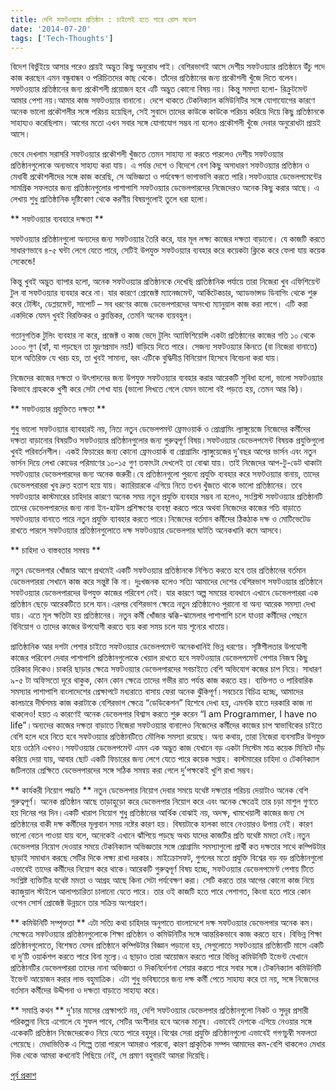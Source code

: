 ```yaml
---
title: দেশি সফটওয়্যার প্রতিষ্ঠান : চাইলেই হতে পারে রোল মডেল
date: '2014-07-20'
tags: ['Tech-Thoughts']
---
```


বিদেশ বিভুঁইয়ে আসার পরেও প্রায়ই অদ্ভুত কিছু অনুরোধ পাই। বেশিরভাগই আসে দেশীয় সফটওয়্যার প্রতিষ্ঠানে উঁচু পদে কাজ করছেন এমন বন্ধুবান্ধব ও পরিচিতদের কাছ থেকে। তাঁদের প্রতিষ্ঠানের জন্য প্রকৌশলী খুঁজে দিতে বলেন। সফটওয়্যার প্রতিষ্ঠানের জন্য প্রকৌশলী প্রয়োজন হবে এটি অদ্ভুত কোনো বিষয় নয়। কিন্তু সমস্যা হলো- রিক্রুটমেন্ট আমার পেশা নয়।আমার কাজ সফটওয়্যার বানানো। দেশে থাকতে টেকনিক্যাল কমিউনিটির সঙ্গে যোগাযোগের কারণে অনেক ভালো প্রকৌশলীর সঙ্গে পরিচয় হয়েছিল, সেই সুবাদে তাদের কাউকে কাউকে পরিচয় করিয়ে দিয়ে কিছু প্রতিষ্ঠানকে সাহায্যও করেছিলাম। আগের মতো এখন সবার সঙ্গে যোগাযোগ সম্ভব না হলেও প্রকৌশলী খুঁজে দেবার অনুরোধটা প্রায়ই আসে।

ভেবে দেখলাম সরাসরি সফটওয়্যার প্রকৌশলী খুঁজতে তেমন সাহায্য না করতে পারলেও দেশীয় সফটওয়্যার প্রতিষ্ঠানগুলোকে অন্যভাবে সাহায্য করা যায়। এ পর্যন্ত দেশে ও বিদেশে বেশ কিছু অসাধারণ সফটওয়্যার প্রতিষ্ঠান ও মেধাবী প্রকৌশলীদের সঙ্গে কাজ করেছি, সে অভিজ্ঞতা ও পর্যবেক্ষণ ভাগাভাগি করতে পারি।সফটওয়্যার ডেভেলপমেন্টের সামগ্রিক সফলতার জন্য প্রতিষ্ঠানগুলোর পাশাপাশি সফটওয়্যার ডেভেলপারদের নিজেদেরও অনেক কিছু করার আছে। এ লেখায় শুধু প্রাতিষ্ঠানিক দৃষ্টিকোণ থেকে করণীয় বিষয়গুলোই তুলে ধরা হলো।

** সফটওয়্যার ব্যবহারে দক্ষতা **

সফটওয়্যার প্রতিষ্ঠানগুলো অন্যদের জন্য সফটওয়্যার তৈরি করে, যার মূল লক্ষ্য কাজের দক্ষতা বাড়ানো। যে কাজটি করতে সাধারণভাবে ৪-৫ ঘন্টা লেগে যেতে পারে, সেটিই উপযুক্ত সফটওয়্যার ব্যবহার করে কয়েকটা ক্লিকে করে ফেলা যায় কয়েক সেকেন্ডে!

কিন্তু খুবই অদ্ভুত ব্যাপার হলো, অনেক সফটওয়্যার প্রতিষ্ঠানকে দেখেছি প্রাতিষ্ঠানিক পর্যায়ে তারা নিজেরা খুব এফিশিয়েন্ট টুল বা সফটওয়্যার ব্যবহার করে না। যার কারণে প্রোজেক্ট ম্যানেজমেন্ট, আর্কিটেকচার, অ্যাডভান্সড ডিবাগিং থেকে শুরু করে টেস্টিং, ডেপ্লয়মেন্ট, সাপোর্ট – সব ধরণের কাজে ডেভেলপারদের অসংখ্য ম্যানুয়াল কাজ করা লাগে। এটি করা একদিকে যেমন খুবই বিরক্তিকর ও ক্লান্তিকর, তেমনি অনেক ব্যয়বহুল।

গতানুগতিক টুলিং ব্যবহার না করে, প্রজেক্ট ও কাজ ভেদে টুলিং অ্যাফিশিয়েন্সি একটা প্রতিষ্ঠানের কাজের গতি ১০ থেকে ১০০০ গুণ (হ্যাঁ, যা পড়ছেন তা মুদ্রণপ্রমাদ নয়!) বাড়িয়ে দিতে পারে। সেজন্য সফটওয়্যার কিনতে (বা নিজেরা বানাতে) হলে অতিরিক্ত যে খরচ হয়, তা খুবই সামান্য, বরং এটিকে বুদ্ধিদীপ্ত বিনিয়োগ হিসেবে বিবেচনা করা যায়।

নিজেদের কাজের দক্ষতা ও উৎপাদনের জন্য উপযুক্ত সফটওয়্যার ব্যবহার করার আরেকটি সুবিধা হলো, ভালো সফটওয়্যার কিভাবে গ্রাহককে খুশী করে সেটা শেখা যায় (ভালো লিখতে গেলে যেমন ভালো বই পড়তে হয়, তেমন আর কি)।

** সফটওয়্যার প্রযুক্তিতে দক্ষতা **

শুধু ভালো সফটওয়্যার ব্যাবহারই নয়, নিত্য নতুন ডেভেলপমন্ট ফ্রেমওয়ার্ক ও প্রোগ্রামিং ল্যাঙ্গুয়েজে নিজেদের কর্মীদের দক্ষতা বাড়ানোর বিষয়টিও সফটওয়্যার প্রতিষ্ঠানগুলোর জন্য গুরুত্বপূর্ণ বিষয়।সফটওয়্যার ডেভেলপমেন্ট বিষয়ক প্রযুক্তিগুলো খুবই পরিবর্তনশীল। একই ফিচারের জন্য কোনো ফ্রেমওয়ার্ক বা প্রোগ্রামিং ল্যাঙ্গুয়েজের দু’বছর আগের ভার্সন এবং নতুন ভার্সন দিয়ে লেখা কোডের পরিমাণের ১০-১৫ গুণ তফাৎটা দেখলেই তা বোঝা যায়। তাই নিজেদের আপ-টু-ডেট থাকাটা সফটওয়্যার ডেভেলপারদের জন্য অনেক জরুরী।যে প্রতিষ্ঠানগুলো পুরনো প্রযুক্তি ব্যবহার করে সফটওয়্যার বানায়, তাদের ডেভেলপরাররা খুব দ্রুত হতাশ হয়ে যায়। ক্যারিয়ারকে এগিয়ে নিতে তখন খুঁজতে থাকে ভালো প্রতিষ্ঠানের। তবে সফটওয়্যার কাস্টমারের চাহিদার কারণে অনেক সময় নতুন প্রযুক্তি ব্যবহার সম্ভব না হলেও, সংশ্লিস্ট সফটওয়্যার প্রতিষ্ঠানটি তাদের ডেভেলপারদের জন্য নানা ইন-হাউস প্রশিক্ষণের ব্যবস্থা করতে পারে অথবা নিজেদের কাজের গতি বাড়াতে সফটওয়্যার বানাতে পারে নতুন প্রযুক্তি ব্যাবহার করতে পারে।নিজেদের বর্তমান কর্মীদের ঠিকঠাক দক্ষ ও মোটিভেটেড রাখতে পারলে সফটওয়্যার প্রতিষ্ঠানগুলোতে দক্ষ সফটওয়্যার ডেভেলপার ঘাটতি অনেকখানি কমে আসবে।

** চাহিদা ও বাস্তবতার সমন্বয় **

নতুন ডেভেলপার খোঁজার আগে প্রথমেই একটি সফটওয়্যার প্রতিষ্ঠানকে নিশ্চিত করতে হবে তার প্রতিষ্ঠানের বর্তমান ডেভেলপাররা সেখানে কাজ করে সন্তুষ্ট কি না। দুঃখজনক হলেও সত্যি আমাদের দেশের বেশিরভাগ সফটওয়্যার প্রতিষ্ঠানে সফটওয়্যার ডেভেলপারদের উপযুক্ত কাজের পরিবেশ নেই। যার কারণে অল্প সময়ের ব্যবধানে এখানে ডেভেলপাররা এক প্রতিষ্ঠান ছেড়ে আরেকটিতে চলে যান।এরপর বেশিরভাগ ক্ষেত্রে নতুন প্রতিষ্ঠানেও পুরানো বা অন্য আরেক সমস্যা দেখা যায়। এতে মূল ক্ষতিটা হয় প্রতিষ্ঠানের। নতুন কর্মী খোঁজার ঝক্কি-ঝামেলার পাশাপাশি চলে যাওয়া কর্মীদের পেছনে বিনিয়োগ ও তাদের কাজের উপযোগী করতে ব্যয় করা সময় চলে যায় শূন্যের খাতায়।

প্রাতিষ্ঠানিক আর দশটা পেশার চাইতে সফটওয়্যার ডেভেলপমেন্ট অনেকখানিই ভিন্ন ধরণের। সৃষ্টিশীলতার উপযোগী কাজের পরিবেশ দেবার পাশাপাশি প্রতিষ্ঠানগুলোকে খেয়াল রাখতে হবে সফটওয়্যার ডেভেলপমেন্ট পেশার নিজস্ব কিছু তরিকার দিকেও।চাকরি ছাড়ার ক্ষেত্রে সফটওয়্যার ডেভেলপারদের সবচাইতে বেশি অভিযোগ কজের চাপ নিয়ে। সাধারণ ৯-৫ টা অফিসতো দূরে থাকুক, কোন কোন ক্ষেত্রে তাদের গভীর রাত পর্যন্ত কাজ করতে হয়। ব্যক্তিগত ও পারিবারিক সমস্যার পাশাপাশি বাংলাদেশের প্রেক্ষাপটে মধ্যরাতে বাসায় ফেরা অনেক ঝুঁকিপূর্ণ।সবচেয়ে বিচিত্র হচ্ছে, আমাদের কালচারে দীর্ঘসময় কাজ করাটাকে বেশিরভাগ ক্ষেত্রে “ডেডিকেশন” হিশেবে দেখা হয়, এমনকি হাতে দরকারি কাজ না থাকলেও! হয়ত এ কারণেই অনেক ডেভেলপার বিশ্বাস করতে শুরু করেন “I am Programmer, I have no life”।অন্যদের কাজের দক্ষতা বাড়াতে নিজেরা সফটওয়্যার বানালেও নিজেদের কর্মীদের কাজের চাপ স্বাভাবিকের চাইতে বেশি হলে ধরে নিতে হবে সফটওয়্যার প্রতিষ্ঠানটিতে মৌলিক সমস্যা রয়েছে। অন্য কথায়, তারা নিজেরা ব্যবসাটির উপযুক্ত হয়ে ওঠেনি এখনও।সফটওয়্যার ডেভেলপমেন্ট এমন এক অদ্ভুত কাজ যেখানে বড় একটা সিস্টেম মাত্র কয়েক মিনিটে দাঁড় করিয়ে দেয়া যায়, আবার ছোট একটি ফিচারের জন্য লেগে যেতে পারে কয়েক সপ্তাহ। কাস্টমারের চাহিদা ও টেকনিক্যাল জটিলতার প্রেক্ষিতে ডেভেলপারদের সঙ্গে সঠিক সমন্বয় করা গেলে দু’পক্ষকেই খুশি রাখা সম্ভব।

** কার্যকরী নিয়োগ পদ্ধতি **
নতুন ডেভেলপার নিয়োগ দেবার সময়ে যথেষ্ট দক্ষতার পরিচয় দেয়াটাও অনেক বেশি গুরুত্বপূর্ণ। অনেক প্রতিষ্ঠান আছে তাড়াহুড়ো করে ডেভেলপার নিয়োগ করে এবং অনেক ক্ষেত্রেই তার চড়া মাশুল গুণতে হয় দিনের পর দিন।একটি খারাপ নিয়োগ শুধু প্রতিষ্ঠানের আর্থিক বোঝাই নয়, অদক্ষ, খামখেয়ালী কাজের জন্য সে প্রতিষ্ঠানের বাকী দক্ষ কর্মীদের মূল্যবান সময় নষ্টের কারণ হয়। বিষয়টাকে হালকা ভাবে নেওয়ারও উপায় নেই। কারণ ভালো বেতন পাওয়া যায় বলে, অনেকেই এখানে ঝাঁপিয়ে পড়ছে অথচ যাদের কাজটির প্রতি যথেষ্ট মমতা নেই।নতুন ডেভেলপার নিয়োগ দেওয়ার সময়ে টেকনিক্যাল অভিজ্ঞতার সঙ্গে প্রোগ্রামিং সমস্যাগুলো প্রার্থী কত দক্ষতার সাথে কম্পিউটার ছাড়াই সমাধান করছে সেটির দিকে লক্ষ্য রাখা দরকার। মাইক্রোসফট, গুগলের মতো প্রযুক্তি বিশ্বের বড় বড় প্রতিষ্ঠানগুলো এভাবেই তাদের কর্মীদের নিয়োগ করে থাকে।আরেকটি গুরুত্বপূর্ণ বিষয় হচ্ছে, সফটওয়্যার ডেভেলপমেণ্ট পেশায় টিতে সংশ্লিষ্ট ব্যক্তিটির যথেষ্ট মমতা ও আগ্রহ আছে কিনা সেটা পর্যবেক্ষণ করা। সেটি করতে তার আগের কোনো কাজ নিয়ে ক্যাজুয়াল স্টাইলে আলাপচারিতা চালানো যেতে পারে। তার ওই কাজটি হতে পারে পেশাগত, কিংবা হতে পারে কোন ওপেন সোর্স প্রোজেক্ট উন্নয়নে তার সক্রিয় অংশগ্রহণ।

** কমিউনিটি সম্পৃক্ততা **
এটা সত্যি কথা চাহিদার অনুপাতে বাংলাদেশে দক্ষ সফটওয়্যার ডেভেলপার অনেক কম। সেক্ষেত্রে সফটওয়্যার প্রতিষ্ঠানগুলোকে শিক্ষা প্রতিষ্ঠান ও কমিউনিটির সঙ্গে আন্তরিকভাবে কাজ করতে হবে। বিভিন্ন শিক্ষা প্রতিষ্ঠানগুলোতে, বিশেষত যেসব প্রতিষ্ঠানে কম্পিউটার বিজ্ঞান পড়ানো হয়, সেগুলোতে সফটওয়্যার প্রতিষ্ঠানটি মাসে একটি বা দু’টি ওয়ার্কশপ করতে পারে বিনা মূল্যে।এ ছাড়াও তারা আয়োজন করতে পারে বিভিন্ন কমিউনিটি ইভেন্ট যেখানে প্রতিষ্ঠানটির ডেভেলপাররা তাদের নানা অভিজ্ঞতা ও দিকনির্দেশনা শেয়ার করতে পারে সবার সঙ্গে।টেকনিক্যাল কমিউনিটি ইভেন্ট আয়োজন করার লাভ বহুমাত্রিক। এটা শুধু ভবিষ্যতের জন্য দক্ষ কর্মী পেতে সাহায্য করে তা নয়, সঙ্গে নিজেদের বর্তমান কর্মীদের উদ্দীপনা ও দক্ষতা বাড়াতে সাহায্য করে।

** সমাপ্তি কথন **
দু’চার মাসের প্রেক্ষাপটে নয়, দেশি সফটওয়্যার ডেভেলপার প্রতিষ্ঠানগুলো নিকট ও সুদূর প্রসারী পরিকল্পনা নিয়ে এগোলে যে সুফল পাবে, সেটির অংশীদার হবে অনেক মানুষ। এভাবেই দেশকে এগিয়ে নেওয়ার সঙ্গে একেকটি প্রতিষ্ঠান নিজেদেরকেও নিয়ে যেতে পারে বহুদূর।বিশ্বের সেরা প্রযুক্তি প্রতিষ্ঠানগুলো এভাবেই গগণচুম্বী সফলতা পেয়েছে। মেধাভিত্তিক এ শিল্পে তারা পারলে আমরাও পারবো, কারণ প্রাকৃতিক সম্পদ আমাদের কম-বেশি থাকলেও মেধার দিক থেকে আমরা কখনোই পিছিয়ে নেই, সে প্রমাণ বহুবারই আমরা দিয়েছি।

[পূর্ব প্রকাশ](https://techshohor.com/15683/%e0%a6%a6%e0%a7%87%e0%a6%b6%e0%a7%80-%e0%a6%b8%e0%a6%ab%e0%a6%9f%e0%a6%93%e0%a7%9f%e0%a7%8d%e0%a6%af%e0%a6%be%e0%a6%b0-%e0%a6%aa%e0%a7%8d%e0%a6%b0%e0%a6%a4%e0%a6%bf%e0%a6%b7%e0%a7%8d%e0%a6%a0%e0%a6%be/)